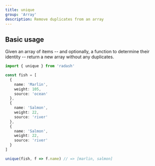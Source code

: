 ```yaml
---
title: unique
group: 'Array'
description: Remove duplicates from an array
---
```


## Basic usage

Given an array of items -- and optionally, a function to determine their identity -- return a new array without any duplicates.

```ts
import { unique } from 'radash'

const fish = [
  {
    name: 'Marlin',
    weight: 105,
    source: 'ocean'
  },
  {
    name: 'Salmon',
    weight: 22,
    source: 'river'
  },
  {
    name: 'Salmon',
    weight: 22,
    source: 'river'
  }
]

unique(fish, f => f.name) // => [marlin, salmon]
```
